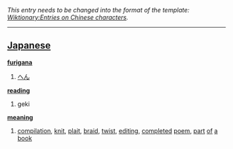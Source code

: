 ''This entry needs to be changed into the format of the template: [[Wiktionary:Entries on Chinese characters]].''
----

== [[Japanese]] ==                                          

'''[[furigana]]'''
# [[へん]]

'''[[reading]]'''
# geki

'''[[meaning]]'''
# [[compilation]], [[knit]], [[plait]], [[braid]], [[twist]], [[editing]], [[completed]] [[poem]], [[part]] [[of]] [[a]] [[book]]